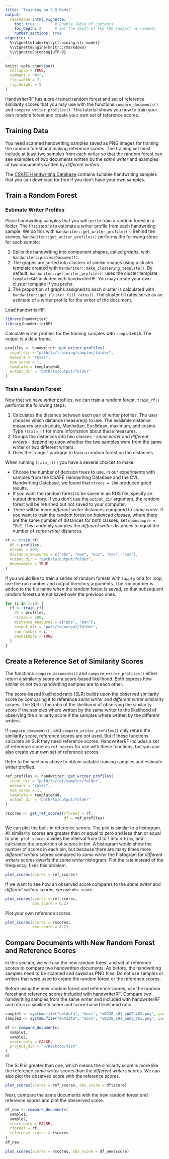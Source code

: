 ```yaml
---
title: "Training an SLR Model"
output: 
  rmarkdown::html_vignette:
    toc: true         # Enable Table of Contents
    toc_depth: 2      # Set the depth of the TOC (adjust as needed)
    number_sections: true
vignette: >
  %\VignetteIndexEntry{training-slr-model}
  %\VignetteEngine{knitr::rmarkdown}
  %\VignetteEncoding{UTF-8}
---
```

  
```r
knitr::opts_chunk$set(
  collapse = TRUE,
  comment = "#>",
  fig.width = 7, 
  fig.height = 5
)
```
  
HandwriterRF has a pre-trained random forest and set of reference similarity scores that you may use with the functions `compare_documents()` and `compare_writer_profiles()`. This tutorial shows you how to train your own random forest and create your own set of reference scores.

## Training Data

You need scanned handwriting samples saved as PNG images for training the random forest and making reference scores. The training set must include at least two samples from each writer so that the random forest can see examples of two documents written by the *same writer* and examples of two documents written by *different writers*.

The [CSAFE Handwriting Database](https://data.csafe.iastate.edu/HandwritingDatabase/) contains suitable handwriting samples that you can download for free if you don't have your own samples.

## Train a Random Forest

### Estimate Writer Profiles

Place handwriting samples that you will use to train a random forest in a folder. The first step is to estimate a writer profile from each handwriting sample. We do this with `handwriter::get_writer_profiles()`. Behind the scenes, `handwriter::get_writer_profiles()` performs the following steps for each sample:

1.  Splits the handwriting into component shapes, called *graphs*, with `handwriter::processDocument()`.
2.  The graphs are sorted into clusters of similar shapes using a cluster template created with `handwriter::make_clustering_template()`. By default, `handwriter::get_writer_profiles()` uses the cluster template `templateK40` included with handwriterRF. You may create your own cluster template if you prefer.
3.  The proportion of graphs assigned to each cluster is calculated with `handwriter::get_cluster_fill_rates()`. The cluster fill rates serve as an estimate of a writer profile for the writer of the document.

Load handwriterRF.

```r
library(handwriter)
library(handwriterRF)
```

Calculate writer profiles for the training samples with `templateK40`. The output is a data frame.

```r
profiles <- handwriter::get_writer_profiles(
  input_dir = "path/to/training/samples/folder",
  measure = "rates",
  num_cores = 1,
  template = templateK40,
  output_dir = "path/to/output/folder"
)
```

### Train a Random Forest
Now that we have writer profiles, we can train a random forest. `train_rf()` performs the following steps:

1.  Calculates the distance between each pair of writer profiles. The user chooses which distance measure(s) to use. The available distance measures are absolute, Manhattan, Euclidean, maximum, and cosine. Type `?train_rf` for more information about these measures.
2.  Groups the distances into two classes - *same writer* and *different writers* - depending upon whether the two samples were from the same writer or two different writers.
3.  Uses the 'ranger' package to train a random forest on the distances.

When running `train_rf()` you have a several choices to make:

-   Choose the number of decision trees to use. In our experiments with samples from the CSAFE Handwriting Database and the CVL Handwriting Database, we found that `ntrees = 200` produced good results.
-   If you want the random forest to be saved in an RDS file, specify an output directory. If you don't use the `output_dir` argument, the random forest will be returned but not saved to your computer.
-   There will be more *different writer* distances compared to *same writer*. If you want to train the random forest on *balanced classes*, where there are the same number of distances for both classes, set `downsample = TRUE`. This randomly samples the *different writer* distances to equal the number of *same writer* distances.

```r
rf <- train_rf(
  df = profiles,
  ntrees = 200,
  distance_measures = c("abs", "man", "euc", "max", "cos"),
  output_dir = "path/to/output/folder",
  downsample = TRUE
)
```

If you would like to train a series of random forests with `lapply` or a for loop, use the run number and output directory arguments. The run number is added to the file name when the random forest is saved, so that subsequent random forests are not saved over the previous ones.

```r
for (i in 1:10) {
  rf <- train_rf(
    df = profiles,
    ntrees = 200,
    distance_measures = c("abs", "man"),
    output_dir = "path/to/output/folder",
    run_number = i,
    downsample = TRUE
  )
}

```

## Create a Reference Set of Similarity Scores

The functions `compare_documents()` and `compare_writer_profiles()` either return a similarity score or a score-based likelihood. Both express how similar or not two handwriting samples are to each other.

The score-based likelihood ratio (SLR) builds upon the observed similarity score by comparing it to reference *same writer* and *different writer* similarity scores. The SLR is the ratio of the likelihood of observing the similarity score if the samples where written by the same writer to the likelihood of observing the similarity score if the samples where written by the different writers.

If `compare_documents()` and `compare_writer_profiles()` only return the similarity score, reference scores are not used. But if these functions calculate an SLR they need reference scores. HandwriterRF includes a set of reference score as `ref_scores` for use with these functions, but you can also create your own set of reference scores.

Refer to the sections above to obtain suitable training samples and estimate writer profiles.

```r
ref_profiles <- handwriter::get_writer_profiles(
  input_dir = "path/to/ref/samples/folder",
  measure = "rates",
  num_cores = 1,
  template = templateK40,
  output_dir = "path/to/output/folder"
)

rscores <- get_ref_scores(rforest = rf,
                          df = ref_profiles)
```

We can plot the built-in reference scores. The plot is similar to a histogram. All similarity scores are greater than or equal to zero and less than or equal to one. `plot_scores` divides the interval from 0 to 1 into `n_bins`, and calculates the proportion of scores in bin. A histogram would show the number of scores in each bin, but because there are many times more *different writers* scores compared to *same writer* the histogram for *different writers* scores dwarfs the *same writer* histogram. Plot the rate instead of the frequency, fixes this problem.

```r
plot_scores(scores = ref_scores)
```

If we want to see how an observed score compares to the *same writer* and *different writers*  scores, we use `obs_score`.

```r
plot_scores(scores = ref_scores,
            obs_score = 0.2)
```

Plot your own reference scores.

```r
plot_scores(scores = rscores,
            obs_score = 0.2)
```

## Compare Documents with New Random Forest and Reference Scores

In this section, we will use the new random forest and set of reference scores to compare two handwritten documents. As before, the handwriting samples need to be scanned and saved as PNG files. Do not use samples or writers that were used to create the random forest or the reference scores.

Before using the new random forest and reference scores, use 
the random forest and reference scores included with handwriterRF. Compare two handwriting samples from the same writer and included with handwriterRF and return a similarity score and score-based likelihood ratio.
```r
sample1 <- system.file("extdata", "docs", "w0238_s01_pWOZ_r02.png", package = "handwriterRF")
sample2 <- system.file("extdata", "docs", "w0238_s01_pWOZ_r03.png", package = "handwriterRF")

df <- compare_documents(
  sample1, 
  sample2, 
  score_only = FALSE,
  project_dir = "~/Desktop/test"
)
df
```

The SLR is greater than one, which means the similarity score is more like the reference *same writer* scores than the *different writers* scores. We can also plot the observed score with the reference scores. 

```r
plot_scores(scores = ref_scores, obs_score = df$score)
```
Next, compare the same documents with the new random forest and reference scores and plot the obeserved score.

```r
df_new <- compare_documents(
  sample1, 
  sample2, 
  score_only = FALSE,
  rforest = rf,
  reference_scores = rscores
)
df_new

plot_scores(scores = rscores, obs_score = df_new$score)
```
